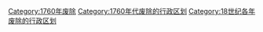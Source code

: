 [[Category:1760年废除|Category:1760年废除]]
[[Category:1760年代废除的行政区划|Category:1760年代废除的行政区划]]
[[Category:18世纪各年废除的行政区划|Category:18世纪各年废除的行政区划]]